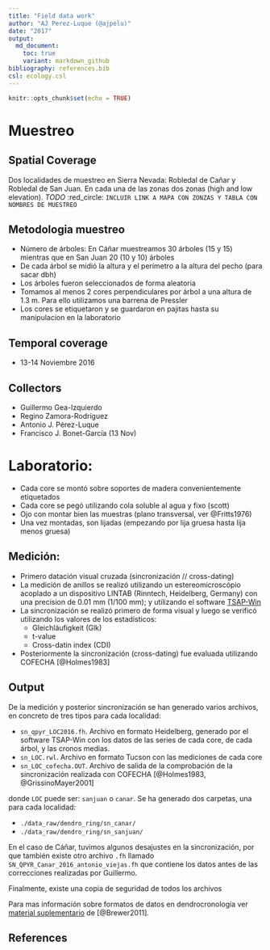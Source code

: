 ```yaml
---
title: "Field data work"
author: "AJ Perez-Luque (@ajpelu)"
date: "2017"
output:  
  md_document:
    toc: true
    variant: markdown_github
bibliography: references.bib
csl: ecology.csl
---
```


```r
knitr::opts_chunk$set(echo = TRUE)
```


# Muestreo
## Spatial Coverage 

Dos localidades de muestreo en Sierra Nevada: Robledal de Cañar y Robledal de San Juan. En cada una de las zonas dos zonas (high and low elevation). $TODO$ :red_circle: `INCLUIR LINK A MAPA CON ZONZAS Y TABLA CON NOMBRES DE MUESTREO`

## Metodologia muestreo

* Número de árboles: En Cáñar muestreamos 30 árboles (15 y 15) mientras que en San Juan 20 (10 y 10) árboles
* De cada árbol se midió la altura y el perímetro a la altura del pecho (para sacar dbh)
* Los árboles fueron seleccionados de forma aleatoria
* Tomamos al menos 2 cores perpendiculares por árbol a una altura de 1.3 m. Para ello utilizamos una barrena de Pressler
* Los cores se etiquetaron y se guardaron en pajitas hasta su manipulacion en la laboratorio

## Temporal coverage 
* 13-14 Noviembre 2016

## Collectors 
* Guillermo Gea-Izquierdo 
* Regino Zamora-Rodríguez
* Antonio J. Pérez-Luque
* Francisco J. Bonet-García (13 Nov) 

# Laboratorio: 

* Cada core se montó sobre soportes de madera convenientemente etiquetados
* Cada core se pegó utilizando cola soluble al agua y fixo (scott) 
* Ojo con montar bien las muestras (plano transversal, ver @Fritts1976)
* Una vez montadas, son lijadas (empezando por lija gruesa hasta lija menos gruesa)

## Medición: 

* Primero datación visual cruzada (sincronización // cross-dating)
* La medición de anillos se realizó utilizando un estereomicroscópio acoplado a un dispositivo LINTAB (Rinntech, Heidelberg, Germany) con una precision de 0.01 mm (1/100 mm); y utilizando el software [TSAP-Win](http://www.rinntech.de/content/view/17/48/lang,english/index.html)
* La sincronización se realizó primero de forma visual y luego se verificó utilizando los valores de los estadísticos: 
    * Gleichläufigkeit (Glk)
    * t-value 
    * Cross-datin index (CDI)
* Posteriormente la sincronización (cross-dating) fue evaluada utilizando COFECHA [@Holmes1983] 

## Output
De la medición y posterior sincronización se han generado varios archivos, en concreto de tres tipos para cada localidad: 

* `sn_qpyr_LOC2016.fh`. Archivo en formato Heidelberg, generado por el software TSAP-Win con los datos de las series de cada core, de cada árbol, y las cronos medias. 
* `sn_LOC.rwl`. Archivo en formato Tucson con las mediciones de cada core 
* `sn_LOC_cofecha.OUT`. Archivo de salida de la comprobación de la sincronización realizada con COFECHA [@Holmes1983, @GrissinoMayer2001]

donde `LOC` puede ser: `sanjuan` o `canar`. Se ha generado dos carpetas, una para cada localidad: 

* `./data_raw/dendro_ring/sn_canar/` 
* `./data_raw/dendro_ring/sn_sanjuan/` 

En el caso de Cáñar, tuvimos algunos desajustes en la sincronización, por que también existe otro archivo `.fh` llamado `SN_QPYR_Canar_2016_antonio_viejas.fh` que contiene los datos antes de las correcciones realizadas por Guillermo. 

Finalmente, existe una copia de seguridad de todos los archivos 


Para mas información sobre formatos de datos en dendrocronología ver [material suplementario](http://www.treeringsociety.org/resources/SOM/Brewer_Murphy_SupplementaryMaterial.pdf) de [@Brewer2011]. 


## References 
